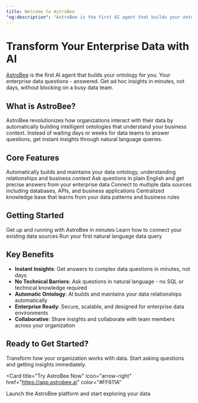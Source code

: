 ```yaml
---
title: Welcome to AstroBee
"og:description": "AstroBee is the first AI agent that builds your ontology for you. Your enterprise data questions - answered. Get ad hoc insights in minutes, not days, without blocking on a busy data team."
---
```


# Transform Your Enterprise Data with AI

[AstroBee](https://astrobee.ai/) is the first AI agent that builds your ontology for you. Your enterprise data questions - answered. Get ad hoc insights in minutes, not days, without blocking on a busy data team.

## What is AstroBee?

AstroBee revolutionizes how organizations interact with their data by automatically building intelligent ontologies that understand your business context. Instead of waiting days or weeks for data teams to answer questions, get instant insights through natural language queries.

## Core Features

<CardGroup cols={2}>
  <Card
    title="AI-Powered Ontology"
    icon="brain"
    href="/features/ontology"
  >
    Automatically builds and maintains your data ontology, understanding relationships and business context
  </Card>
  <Card
    title="Natural Language Queries"
    icon="message-question"
    href="/features/ask"
  >
    Ask questions in plain English and get precise answers from your enterprise data
  </Card>
  <Card
    title="Data Source Integration"
    icon="database"
    href="/features/sources"
  >
    Connect to multiple data sources including databases, APIs, and business applications
  </Card>
  <Card
    title="Knowledge Management"
    icon="lightbulb"
    href="/features/knowledge"
  >
    Centralized knowledge base that learns from your data patterns and business rules
  </Card>
</CardGroup>

## Getting Started

<CardGroup cols={3}>
  <Card
    title="Quick Start"
    icon="rocket"
    href="/quickstart"
  >
    Get up and running with AstroBee in minutes
  </Card>
  <Card
    title="Connect Your Data"
    icon="plug"
    href="/data/connecting-sources"
  >
    Learn how to connect your existing data sources
  </Card>
  <Card
    title="First Query"
    icon="play"
    href="/guides/first-query"
  >
    Run your first natural language data query
  </Card>
</CardGroup>

## Key Benefits

- **Instant Insights**: Get answers to complex data questions in minutes, not days
- **No Technical Barriers**: Ask questions in natural language - no SQL or technical knowledge required  
- **Automatic Ontology**: AI builds and maintains your data relationships automatically
- **Enterprise Ready**: Secure, scalable, and designed for enterprise data environments
- **Collaborative**: Share insights and collaborate with team members across your organization

## Ready to Get Started?

Transform how your organization works with data. Start asking questions and getting insights immediately.

<Card
  title="Try AstroBee Now"
  icon="arrow-right"
  href="https://app.astrobee.ai"
  color="#FF611A"
>
  Launch the AstroBee platform and start exploring your data
</Card>

